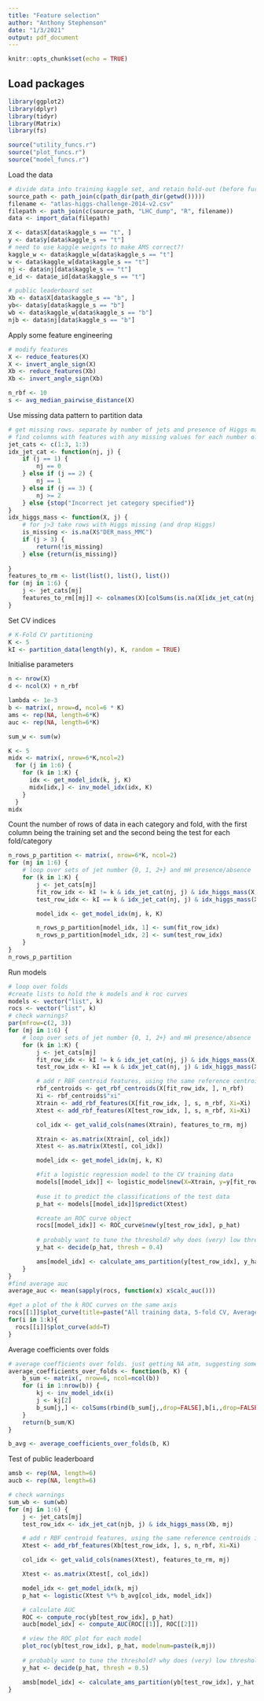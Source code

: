 ```yaml
---
title: "Feature selection"
author: "Anthony Stephenson"
date: "1/3/2021"
output: pdf_document
---
```


```r
knitr::opts_chunk$set(echo = TRUE)
```

## Load packages
```r
library(ggplot2)
library(dplyr)
library(tidyr)
library(Matrix)
library(fs)

source("utility_funcs.r")
source("plot_funcs.r")
source("model_funcs.r")
```

Load the data
```r
# divide data into training kaggle set, and retain hold-out (before further cross-validation partitioning)
source_path <- path_join(c(path_dir(path_dir(getwd()))))
filename <- "atlas-higgs-challenge-2014-v2.csv"
filepath <- path_join(c(source_path, "LHC_dump", "R", filename))
data <- import_data(filepath)
```

```r
X <- data$X[data$kaggle_s == "t", ]
y <- data$y[data$kaggle_s == "t"]
# need to use kaggle weignts to make AMS correct?!
kaggle_w <- data$kaggle_w[data$kaggle_s == "t"]
w <- data$kaggle_w[data$kaggle_s == "t"]
nj <- data$nj[data$kaggle_s == "t"]
e_id <- data$e_id[data$kaggle_s == "t"]
```

```r
# public leaderboard set
Xb <- data$X[data$kaggle_s == "b", ]
yb<- data$y[data$kaggle_s == "b"]
wb <- data$kaggle_w[data$kaggle_s == "b"]
njb <- data$nj[data$kaggle_s == "b"]
```

Apply some feature engineering
```r
# modify features
X <- reduce_features(X)
X <- invert_angle_sign(X)
Xb <- reduce_features(Xb)
Xb <- invert_angle_sign(Xb)

n_rbf <- 10
s <- avg_median_pairwise_distance(X)
```

Use missing data pattern to partition data
```r
# get missing rows. separate by number of jets and presence of Higgs mass and fit separate models
# find columns with features with any missing values for each number of jets: 0, 1, 2+ in combination with the presence (or absence) of the Higgs mass, defined by j=1,2,3, 4, 5, 6. i.e. j=1 => nj=0 & mH != -999, j=2 => 
jet_cats <- c(1:3, 1:3)
idx_jet_cat <- function(nj, j) {
    if (j == 1) {
        nj == 0
    } else if (j == 2) {
        nj == 1
    } else if (j == 3) {
        nj >= 2
    } else {stop("Incorrect jet category specified")}
}
idx_higgs_mass <- function(X, j) {
    # for j>3 take rows with Higgs missing (and drop Higgs)
    is_missing <- is.na(X$"DER_mass_MMC")
    if (j > 3) {
        return(!is_missing)
    } else {return(is_missing)}
    
}
features_to_rm <- list(list(), list(), list())
for (mj in 1:6) {
    j <- jet_cats[mj]
    features_to_rm[[mj]] <- colnames(X)[colSums(is.na(X[idx_jet_cat(nj, j) & idx_higgs_mass(X, mj),])) > 0]
}
```

Set CV indices
```r
# K-Fold CV partitioning
K <- 5
kI <- partition_data(length(y), K, random = TRUE)
```

Initialise parameters
```r
n <- nrow(X)
d <- ncol(X) + n_rbf

lambda <- 1e-3
b <- matrix(, nrow=d, ncol=6 * K)
ams <- rep(NA, length=6*K)
auc <- rep(NA, length=6*K)

sum_w <- sum(w)
```

```r
K <- 5
midx <- matrix(, nrow=6*K,ncol=2)
  for (j in 1:6) {
    for (k in 1:K) {
      idx <- get_model_idx(k, j, K)
      midx[idx,] <- inv_model_idx(idx, K)
    }
  }
midx
```


Count the number of rows of data in each category and fold, with the first column being the training set and the second being the test for each fold/category
```r
n_rows_p_partition <- matrix(, nrow=6*K, ncol=2)
for (mj in 1:6) {
    # loop over sets of jet number {0, 1, 2+} and mH presence/absence
    for (k in 1:K) {
        j <- jet_cats[mj]
        fit_row_idx <- kI != k & idx_jet_cat(nj, j) & idx_higgs_mass(X, mj)
        test_row_idx <- kI == k & idx_jet_cat(nj, j) & idx_higgs_mass(X, mj)

        model_idx <- get_model_idx(mj, k, K)

        n_rows_p_partition[model_idx, 1] <- sum(fit_row_idx)
        n_rows_p_partition[model_idx, 2] <- sum(test_row_idx)
    }
}
n_rows_p_partition
```

Run models
```r
# loop over folds
#create lists to hold the k models and k roc curves
models <- vector("list", k)
rocs <- vector("list", k)
# check warnings?
par(mfrow=c(2, 3))
for (mj in 1:6) {
    # loop over sets of jet number {0, 1, 2+} and mH presence/absence
    for (k in 1:K) {
        j <- jet_cats[mj]
        fit_row_idx <- kI != k & idx_jet_cat(nj, j) & idx_higgs_mass(X, mj)
        test_row_idx <- kI == k & idx_jet_cat(nj, j) & idx_higgs_mass(X, mj)

        # add r RBF centroid features, using the same reference centroids in training and testing sets
        rbf_centroids <- get_rbf_centroids(X[fit_row_idx, ], n_rbf)
        Xi <- rbf_centroids$"xi"
        Xtrain <- add_rbf_features(X[fit_row_idx, ], s, n_rbf, Xi=Xi)
        Xtest <- add_rbf_features(X[test_row_idx, ], s, n_rbf, Xi=Xi)

        col_idx <- get_valid_cols(names(Xtrain), features_to_rm, mj)

        Xtrain <- as.matrix(Xtrain[, col_idx])
        Xtest <- as.matrix(Xtest[, col_idx])

        model_idx <- get_model_idx(mj, k, K)

        #fit a logistic regression model to the CV training data
        models[[model_idx]] <- logistic_model$new(X=Xtrain, y=y[fit_row_idx])
  
        #use it to predict the classifications of the test data
        p_hat <- models[[model_idx]]$predict(Xtest)

        #create an ROC curve object
        rocs[[model_idx]] <- ROC_curve$new(y[test_row_idx], p_hat)
        
        # probably want to tune the threshold? why does (very) low threshold give better ams?
        y_hat <- decide(p_hat, thresh = 0.4)

        ams[model_idx] <- calculate_ams_partition(y[test_row_idx], y_hat, w[test_row_idx], sum_w=sum_w)
    }
}
#find average auc
average_auc <- mean(sapply(rocs, function(x) x$calc_auc()))

#get a plot of the k ROC curves on the same axis
rocs[[1]]$plot_curve(title=paste("All training data, 5-fold CV, Average AUC", round(average_auc, 3)))
for(i in 1:k){
  rocs[[i]]$plot_curve(add=T)
}
```

Average coefficients over folds
```r
# average coefficients over folds. just getting NA atm, suggesting something is going wrong with missing values
average_coefficients_over_folds <- function(b, K) {
    b_sum <- matrix(, nrow=6, ncol=ncol(b))
    for (i in 1:nrow(b)) {
        kj <- inv_model_idx(i)
        j <- kj[2]
        b_sum[j,] <- colSums(rbind(b_sum[j,,drop=FALSE],b[i,,drop=FALSE]), na.rm=TRUE)
    }
    return(b_sum/K)
}

b_avg <- average_coefficients_over_folds(b, K)
```

Test of public leaderboard
```r
amsb <- rep(NA, length=6)
aucb <- rep(NA, length=6)

# check warnings
sum_wb <- sum(wb)
for (mj in 1:6) {
    j <- jet_cats[mj]
    test_row_idx <- idx_jet_cat(njb, j) & idx_higgs_mass(Xb, mj)

    # add r RBF centroid features, using the same reference centroids in training and testing sets
    Xtest <- add_rbf_features(Xb[test_row_idx, ], s, n_rbf, Xi=Xi)

    col_idx <- get_valid_cols(names(Xtest), features_to_rm, mj)

    Xtest <- as.matrix(Xtest[, col_idx])

    model_idx <- get_model_idx(k, mj)
    p_hat <- logistic(Xtest %*% b_avg[col_idx, model_idx])

    # calculate AUC
    ROC <- compute_roc(yb[test_row_idx], p_hat)
    aucb[model_idx] <- compute_AUC(ROC[[1]], ROC[[2]])

    # view the ROC plot for each model
    plot_roc(yb[test_row_idx], p_hat, modelnum=paste(k,mj))
    
    # probably want to tune the threshold? why does (very) low threshold give better ams?
    y_hat <- decide(p_hat, thresh = 0.5)

    amsb[model_idx] <- calculate_ams_partition(yb[test_row_idx], y_hat, wb[test_row_idx], sum_w=sum_wb)
}
```
